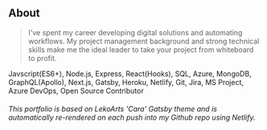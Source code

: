 ## About

> I've spent my career developing digital solutions and automating workflows. My project management background and strong technical skills make me the ideal leader to take your project from whiteboard to profit.

Javscript(ES6+), Node.js, Express, React(Hooks), SQL, Azure, MongoDB, GraphQL(Apollo), Next.js, Gatsby, Heroku, Netlify, Git, Jira, MS Project, Azure DevOps, Open Source Contributor

###### *This portfolio is based on LekoArts 'Cara' Gatsby theme and is automatically re-rendered on each push into my Github repo using Netlify.*